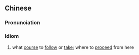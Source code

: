 {{also|何去何从}}
==Chinese==
{{zh-forms|s=何去何从}}

===Pronunciation===
{{zh-pron
|m=héqùhécóng
|cat=id
}}

===Idiom===
{{zh-idiom}}

# what [[course]] to [[follow]] or [[take]]; where to [[proceed]] from here